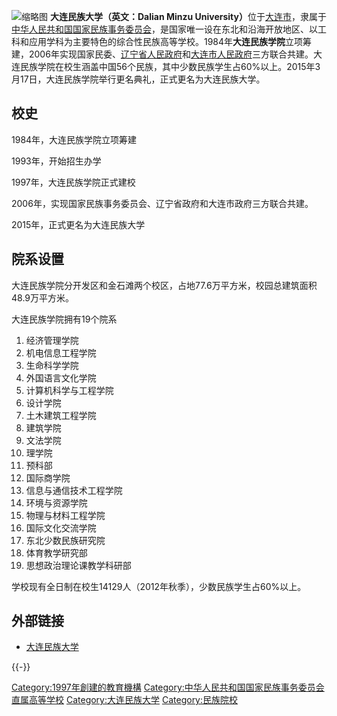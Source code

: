 {{Infobox University
| Name = <big>大连民族大学</big>
| EnglishName = Dalian Minzu University
| image  = [[File:dlnu_logo.jpg|200px]]
| Motto = 团结、自强、求是、进步
| Established = 1984年
| Type = 公立大学
| President = [[刘玉彬|刘玉彬]]
| Affiliations = [[中华人民共和国国家民族事务委员会|中华人民共和国国家民族事务委员会]]
| Location = {{CHN}}[[辽宁省|辽宁省]][[大连市|大连市]][[经济技术开发区|经济技术开发区]]辽河西路18号
| Campus = 市区
| colors = 
| Department = 19
| Faculty = 1305
| Professor = 
| Associate Professor = 
| Assistant Professor = 
| Lecturer = 
| Student = 14129（2012年）
| Website = http://www.dlnu.edu.cn
| logo=
}}
[[File:大连民族大学.jpg|缩略图]]
'''大连民族大学（英文：Dalian Minzu University）'''位于[[大连市|大连市]]，隶属于[[中华人民共和国国家民族事务委员会|中华人民共和国国家民族事务委员会]]，是国家唯一设在东北和沿海开放地区、以工科和应用学科为主要特色的综合性民族高等学校。1984年'''大连民族学院'''立项筹建，2006年实现国家民委、[[辽宁省人民政府|辽宁省人民政府]]和[[大连市人民政府|大连市人民政府]]三方联合共建。大连民族学院在校生涵盖中国56个民族，其中少数民族学生占60%以上。2015年3月17日，大连民族学院举行更名典礼，正式更名为大连民族大学。

== 校史 ==
1984年，大连民族学院立项筹建

1993年，开始招生办学

1997年，大连民族学院正式建校

2006年，实现国家民族事务委员会、辽宁省政府和大连市政府三方联合共建。

2015年，正式更名为大连民族大学

== 院系设置 ==
大连民族学院分开发区和金石滩两个校区，占地77.6万平方米，校园总建筑面积48.9万平方米。

大连民族学院拥有19个院系
# 经济管理学院
# 机电信息工程学院
# 生命科学学院
# 外国语言文化学院
# 计算机科学与工程学院
# 设计学院
# 土木建筑工程学院
# 建筑学院
# 文法学院
# 理学院
# 预科部
# 国际商学院
# 信息与通信技术工程学院
# 环境与资源学院
# 物理与材料工程学院
# 国际文化交流学院
# 东北少数民族研究院
# 体育教学研究部
# 思想政治理论课教学科研部

学校现有全日制在校生14129人（2012年秋季），少数民族学生占60%以上。

== 外部链接 ==
* [http://www.dlnu.edu.cn/ 大连民族大学] {{Wayback|url=http://www.dlnu.edu.cn/ |date=20210227074641 }}

{{-}}
{{中央部属高校}}
{{中华人民共和国省部共建制高等院校}}
{{辽宁高等院校}}
{{辽宁小作品}}

[[Category:1997年創建的教育機構|Category:1997年創建的教育機構]]
[[Category:中华人民共和国国家民族事务委员会直属高等学校|Category:中华人民共和国国家民族事务委员会直属高等学校]]
[[Category:大连民族大学|Category:大连民族大学]]
[[Category:民族院校|Category:民族院校]]